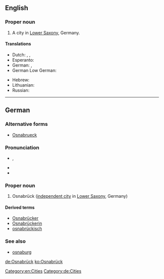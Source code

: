 ==English==
{{wikipedia}}

===Proper noun===
{{en-proper noun}}

# A city in [[Lower Saxony]], Germany.

====Translations====
{{trans-top|city in Lower Saxony}}
* Dutch: {{t-|nl|Osnabrück}}, {{t-|nl|Osnabrugge}}, {{t-|nl|Osenbrugge}}
* Esperanto: {{t-|eo|Osnabruko}}
* German: {{t+|de|Osnabrück|n}}, {{t-|de|Osnabrick|n}} {{qualifier|Volhynian German}}
* German Low German: {{tø|nds-de|Ossenbrügge|n}}
{{trans-mid}}
* Hebrew: {{t-|he|אוסנבריק}}
* Lithuanian: {{t-|lt|Osnabriukas}}
* Russian: {{t-|ru|Оснабрюк|tr=Osnabrjúk}}
{{trans-bottom}}

[[Category:en:Cities]]

----

==German==
{{wikipedia|lang=de}}

===Alternative forms===
* [[Osnabrueck]]

===Pronunciation===
* {{a|Standard New High German}} {{IPA|[ˈɔsnaˌbʁʏk]|lang=de}}, {{X-SAMPA|["Osna%bRYk]|lang=de}}
* {{audio|De-Osnabrück-pronunciation.ogg|Audio}}
* {{audio|De-Osnabrück.ogg|Audio}}

===Proper noun===
{{de-proper noun}}

# Osnabrück ([[independent city]] in [[Lower Saxony]], Germany)

====Derived terms====
* [[Osnabrücker]]
* [[Osnabrückerin]]
* [[osnabrückisch]]

===See also===
* [[osnaburg]]

[[Category:de:Cities]]

[[de:Osnabrück]]
[[ko:Osnabrück]]